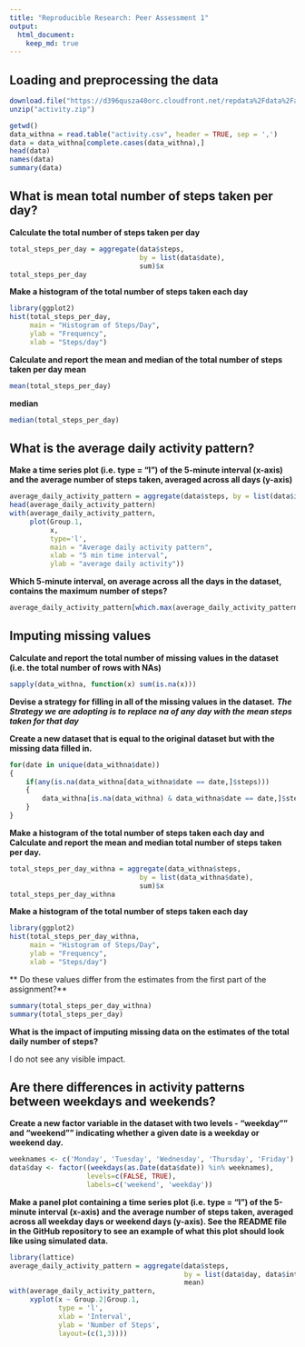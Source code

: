 ```yaml
---
title: "Reproducible Research: Peer Assessment 1"
output: 
  html_document:
    keep_md: true
---
```


## Loading and preprocessing the data
```r
download.file("https://d396qusza40orc.cloudfront.net/repdata%2Fdata%2Factivity.zip", "activity.zip")
unzip("activity.zip")
```

```r
getwd()
data_withna = read.table("activity.csv", header = TRUE, sep = ',')
data = data_withna[complete.cases(data_withna),]
head(data)
names(data)
summary(data)
```

## What is mean total number of steps taken per day?
**Calculate the total number of steps taken per day**
```r
total_steps_per_day = aggregate(data$steps, 
                                by = list(data$date), 
                                sum)$x
total_steps_per_day
```
**Make a histogram of the total number of steps taken each day**
```r
library(ggplot2)
hist(total_steps_per_day, 
     main = "Histogram of Steps/Day", 
     ylab = "Frequency", 
     xlab = "Steps/day")
```
**Calculate and report the mean and median of the total number of steps taken per day**
**mean**
```r
mean(total_steps_per_day)
```
**median**
```r
median(total_steps_per_day)
```
## What is the average daily activity pattern?
**Make a time series plot (i.e. type = "l") of the 5-minute interval (x-axis) and the average number of steps taken, averaged across all days (y-axis)**
```r
average_daily_activity_pattern = aggregate(data$steps, by = list(data$interval), mean)
head(average_daily_activity_pattern)
with(average_daily_activity_pattern, 
     plot(Group.1, 
          x, 
          type='l', 
          main = "Average daily activity pattern", 
          xlab = "5 min time interval", 
          ylab = "average daily activity"))

```

**Which 5-minute interval, on average across all the days in the dataset, contains the maximum number of steps?**
```r
average_daily_activity_pattern[which.max(average_daily_activity_pattern$x),]
```

## Imputing missing values
**Calculate and report the total number of missing values in the dataset (i.e. the total number of rows with NAs)**
```r
sapply(data_withna, function(x) sum(is.na(x)))
```
**Devise a strategy for filling in all of the missing values in the dataset.**
***The Strategy we are adopting is to replace na of any day with the mean steps taken for that day***

**Create a new dataset that is equal to the original dataset but with the missing data filled in.**
```r
for(date in unique(data_withna$date))
{
    if(any(is.na(data_withna[data_withna$date == date,]$steps)))
    {
        data_withna[is.na(data_withna) & data_withna$date == date,]$steps =                mean(data_withna[data_withna$date == date,]$steps, na.rm = TRUE)
    }
}
```
**Make a histogram of the total number of steps taken each day and Calculate and report the mean and median total number of steps taken per day. **
```r
total_steps_per_day_withna = aggregate(data_withna$steps, 
                                by = list(data_withna$date), 
                                sum)$x
total_steps_per_day_withna

```
**Make a histogram of the total number of steps taken each day**
```r
library(ggplot2)
hist(total_steps_per_day_withna, 
     main = "Histogram of Steps/Day", 
     ylab = "Frequency", 
     xlab = "Steps/day")
```

** Do these values differ from the estimates from the first part of the assignment?**
```r
summary(total_steps_per_day_withna)
summary(total_steps_per_day)
```
**What is the impact of imputing missing data on the estimates of the total daily number of steps?**

I do not see any visible impact.

## Are there differences in activity patterns between weekdays and weekends?

**Create a new factor variable in the dataset with two levels - "weekday"" and "weekend"" indicating whether a given date is a weekday or weekend day.**
```r
weeknames <- c('Monday', 'Tuesday', 'Wednesday', 'Thursday', 'Friday')
data$day <- factor((weekdays(as.Date(data$date)) %in% weeknames), 
                   levels=c(FALSE, TRUE), 
                   labels=c('weekend', 'weekday'))
```
**Make a panel plot containing a time series plot (i.e. type = "l") of the 5-minute interval (x-axis) and the average number of steps taken, averaged across all weekday days or weekend days (y-axis). See the README file in the GitHub repository to see an example of what this plot should look like using simulated data.**
```r
library(lattice)
average_daily_activity_pattern = aggregate(data$steps, 
                                           by = list(data$day, data$interval), 
                                           mean)
with(average_daily_activity_pattern, 
     xyplot(x ~ Group.2|Group.1, 
            type = 'l', 
            xlab = 'Interval',
            ylab = 'Number of Steps',
            layout=(c(1,3))))
```